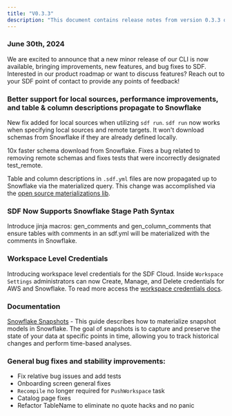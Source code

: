 ```yaml
---
title: "V0.3.3"
description: "This document contains release notes from version 0.3.3 of SDF."
---
```

### June 30th, 2024

We are excited to announce that a new minor release of our CLI is now available, bringing
 improvements, new features, and bug fixes to SDF. Interested in our product roadmap or want to 
discuss features? Reach out to your SDF point of contact to provide any points of feedback!

### Better support for local sources, performance improvements, and table & column descriptions propagate to Snowflake

New fix added for local sources when utilizing `sdf run`. `sdf run` now works when specifying local sources 
and remote targets. It won't download schemas from Snowflake if they are already defined locally. 

10x faster schema download from Snowflake. Fixes a bug related to removing remote schemas 
and fixes tests that were incorrectly designated test_remote.

Table and column descriptions in `.sdf.yml` files are now propagated up to Snowflake via the materialized query. 
This change was accomplished via the [open source materializations lib](https://github.com/sdf-labs/materialization/blob/main/macros/macros/materialize.jinja#L26).

### SDF Now Supports Snowflake Stage Path Syntax

Introduce jinja macros: gen_comments and gen_column_comments that ensure tables with comments 
in an sdf.yml will be materialized with the comments in Snowflake.

### Workspace Level Credentials

Introducing workspace level credentials for the SDF Cloud. Inside `Workspace Settings` administrators 
can now Create, Manage, and Delete credentials for AWS and Snowflake. To read more access the [workspace 
credentials docs](/cloud/workspace_credentials).

### Documentation

[Snowflake Snapshots](/integrations/snowflake/snapshots) - This guide describes how to 
materialize snapshot models in Snowflake. The goal of snapshots is to capture and preserve the state of your data 
at specific points in time, allowing you to track historical changes and perform time-based analyses.

### General bug fixes and stability improvements:
- Fix relative bug issues and add tests
- Onboarding screen general fixes
- `Recompile` no longer required for `PushWorkspace` task
- Catalog page fixes 
- Refactor TableName to eliminate no quote hacks and no panic
